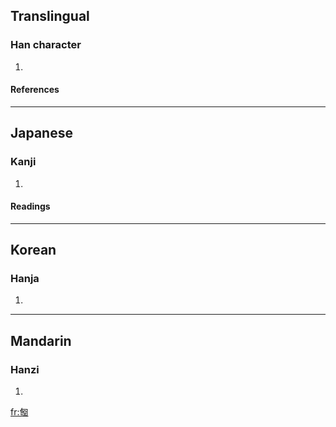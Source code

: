 ==Translingual==
===Han character===
{{Han char|rad=勹|as=11|sn=13|four=|canj=心日戈水 (PAIE), 心竹心水 (PHPE)}}
# {{defn|Han}}
====References====
{{Han ref|kx=0152.050|dkj=02556|dj=0341.260|hdz=10260.170|uh=5313|ud=21267}}
----
==Japanese==
===Kanji===
{{ja-kanji|grade=|rs=勹11}}
# {{defn|Japanese}} 
====Readings====
{{ja-readings|on=[[きょう]] (kyō), [[く]] (ku)|kun=[[あつ]] (atsu), [[はかる]] (hakaru)}}
----
==Korean==
===Hanja===
{{ko-hanja|hangeul=구|rv=gu|mr=ku}}
# {{defn|Korean}}
----
==Mandarin==
===Hanzi===
{{cmn-hanzi|pin=[[jiù]] ([[jiu4]])|wg=chiu<sup>4</sup>}}
# {{defn|Mandarin}}

[[fr:匓]]